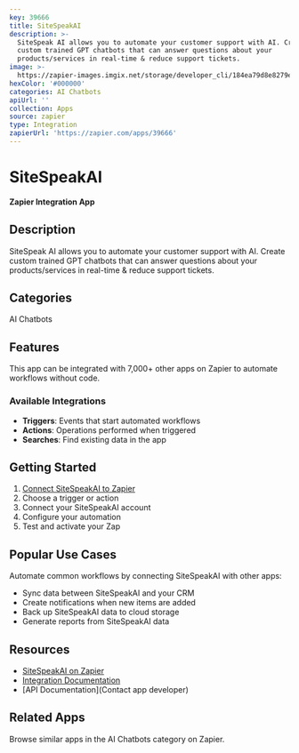 ```yaml
---
key: 39666
title: SiteSpeakAI
description: >-
  SiteSpeak AI allows you to automate your customer support with AI. Create
  custom trained GPT chatbots that can answer questions about your
  products/services in real-time & reduce support tickets.
image: >-
  https://zapier-images.imgix.net/storage/developer_cli/184ea79d8e8279ed5c568e818e9fcc94.png?auto=format%2Ccompress&ixlib=python-3.0.0&q=50
hexColor: '#000000'
categories: AI Chatbots
apiUrl: ''
collection: Apps
source: zapier
type: Integration
zapierUrl: 'https://zapier.com/apps/39666'
---
```

# SiteSpeakAI

**Zapier Integration App**

## Description

SiteSpeak AI allows you to automate your customer support with AI. Create custom trained GPT chatbots that can answer questions about your products/services in real-time & reduce support tickets.

## Categories

AI Chatbots

## Features

This app can be integrated with 7,000+ other apps on Zapier to automate workflows without code.

### Available Integrations

- **Triggers**: Events that start automated workflows
- **Actions**: Operations performed when triggered
- **Searches**: Find existing data in the app

## Getting Started

1. [Connect SiteSpeakAI to Zapier](https://zapier.com/apps/39666)
2. Choose a trigger or action
3. Connect your SiteSpeakAI account
4. Configure your automation
5. Test and activate your Zap

## Popular Use Cases

Automate common workflows by connecting SiteSpeakAI with other apps:

- Sync data between SiteSpeakAI and your CRM
- Create notifications when new items are added
- Back up SiteSpeakAI data to cloud storage
- Generate reports from SiteSpeakAI data

## Resources

- [SiteSpeakAI on Zapier](https://zapier.com/apps/39666)
- [Integration Documentation](https://zapier.com/apps/39666/integrations)
- [API Documentation](Contact app developer)

## Related Apps

Browse similar apps in the AI Chatbots category on Zapier.

